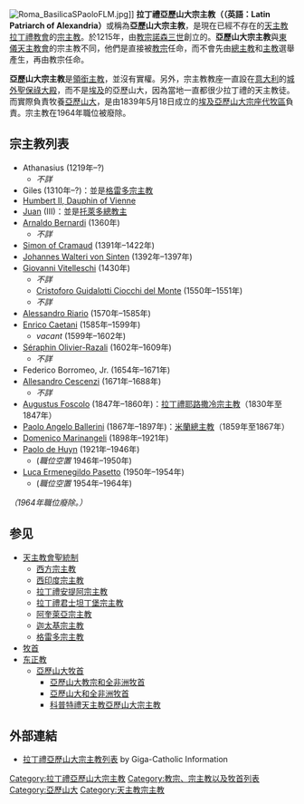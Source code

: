[[Image:Roma_BasilicaSPaoloFLM.jpg|thumb]]]]
'''拉丁禮亞歷山大宗主教（（英語：Latin Patriarch of Alexandria）'''或稱為'''亞歷山大宗主教'''，是現在已經不存在的[[天主教|天主教]][[拉丁禮教會|拉丁禮教會]]的[[宗主教|宗主教]]。於1215年，由[[教宗|教宗]][[諾森三世|諾森三世]]創立的。'''亞歷山大宗主教'''與[[東儀天主教會|東儀天主教會]]的宗主教不同，他們是直接被[[教宗|教宗]]任命，而不會先由[[總主教|總主教]]和[[主教|主教]]選舉產生，再由教宗任命。

'''亞歷山大宗主教'''是[[領銜主教|領銜主教]]，並沒有實權。另外，宗主教教座一直設在[[意大利|意大利]]的[[城外聖保祿大殿|城外聖保祿大殿]]，而不是[[埃及|埃及]]的亞歷山大，因為當地一直都很少拉丁禮的天主教徒。而實際負責牧養[[亞歷山大|亞歷山大]]，是由1839年5月18日成立的[[天主教埃及亞歷山大宗座代牧區|埃及亞歷山大宗座代牧區]]負責。宗主教在1964年職位被廢除。

==宗主教列表==
* Athanasius (1219年–?)
** ''不詳''
* Giles (1310年–?)：並是[[格雷多宗主教列表|格雷多宗主教]]
*[[Humbert_II,_Dauphin_of_Vienne|Humbert II, Dauphin of Vienne]]
*[[Juan_III,_Infante_of_Aragon|Juan]] (III)：並是[[天主教托萊多總教區|托萊多總教主]]
*[[Arnaldo_Bernardi|Arnaldo Bernardi]] (1360年)
** ''不詳''
*[[Simon_of_Cramaud|Simon of Cramaud]] (1391年–1422年)
*[[Johannes_Walteri_von_Sinten|Johannes Walteri von Sinten]] (1392年–1397年)
*[[Giovanni_Vitelleschi|Giovanni Vitelleschi]] (1430年)
** ''不詳''
**[[Cristoforo_Guidalotti_Ciocchi_del_Monte|Cristoforo Guidalotti Ciocchi del Monte]] (1550年–1551年)
** ''不詳''
*[[Alessandro_Riario|Alessandro Riario]] (1570年–1585年)
*[[Enrico_Caetani|Enrico Caetani]] (1585年–1599年)
** ''vacant'' (1599年–1602年)
*[[Séraphin_Olivier-Razali|Séraphin Olivier-Razali]] (1602年–1609年)
** ''不詳''
*Federico Borromeo, Jr. (1654年–1671年)
*[[Alessandro_Crescenzi_(priest)|Allesandro Cescenzi]] (1671年–1688年)
** ''不詳''
*[[Augustus_Foscolo|Augustus Foscolo]] (1847年–1860年)：[[拉丁禮耶路撒冷宗主教列表|拉丁禮耶路撒冷宗主教]]（1830年至1847年）
*[[Paolo_Angelo_Ballerini|Paolo Angelo Ballerini]] (1867年–1897年)：[[天主教米蘭總教區|米蘭總主教]]（1859年至1867年）
*[[Domenico_Marinangeli|Domenico Marinangeli]] (1898年–1921年)
*[[Paolo_de_Huyn|Paolo de Huyn]] (1921年–1946年)
** (''職位空置'' 1946年–1950年)
*[[Luca_Ermenegildo_Pasetto|Luca Ermenegildo Pasetto]] (1950年–1954年)
** (''職位空置'' 1954年–1964年)
''（1964年職位廢除。）''

== 参见 ==
*[[天主教會聖統制|天主教會聖統制]]
**[[西方宗主教|西方宗主教]]
**[[西印度宗主教列表|西印度宗主教]]
**[[拉丁禮安提阿宗主教列表|拉丁禮安提阿宗主教]]
**[[拉丁禮君士坦丁堡宗主教列表|拉丁禮君士坦丁堡宗主教]]
**[[阿奎萊亞宗主教列表|阿奎萊亞宗主教]]
**[[迦太基宗主教列表|迦太基宗主教]]
**[[格雷多宗主教列表|格雷多宗主教]]
*[[牧首|牧首]]
*[[东正教|东正教]]
**[[亞歷山大牧首|亞歷山大牧首]]
***[[亞歷山大科普特正教教宗列表|亞歷山大教宗和全非洲牧首]]
***[[亞歷山大和全非洲牧首列表|亞歷山大和全非洲牧首]]
***[[科普特禮天主教亞歷山大宗主教列表|科普特禮天主教亞歷山大宗主教]]

==外部連結==
*[http://www.gcatholic.org/dioceses/diocese/t0002.htm 拉丁禮亞歷山大宗主教列表] {{Wayback|url=http://www.gcatholic.org/dioceses/diocese/t0002.htm |date=20140204031025 }} by Giga-Catholic Information

{{埃及天主教教區}}
{{基督教页脚}}
{{天主教}}
{{天主教会史}}

[[Category:拉丁禮亞歷山大宗主教|Category:拉丁禮亞歷山大宗主教]]
[[Category:教宗、宗主教以及牧首列表|Category:教宗、宗主教以及牧首列表]]
[[Category:亞歷山大|Category:亞歷山大]]
[[Category:天主教宗主教|Category:天主教宗主教]]